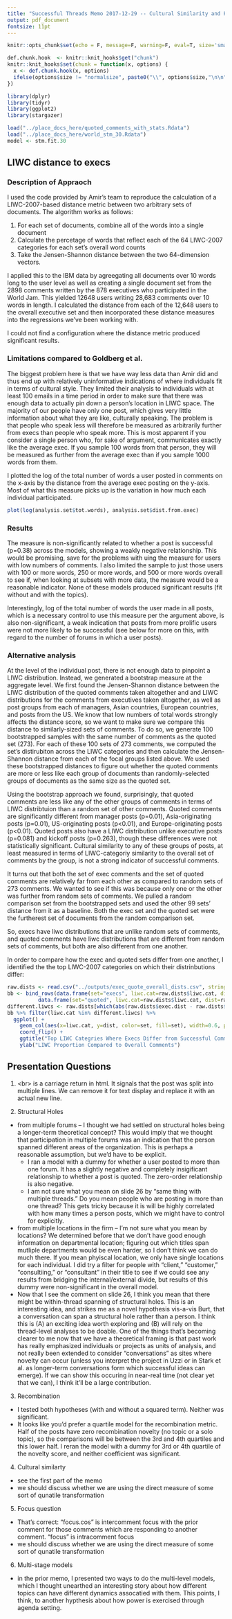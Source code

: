 ```yaml
---
title: "Successful Threads Memo 2017-12-29 -- Cultural Similarity and Presentation Questions"
output: pdf_document
fontsize: 11pt
---
```


```r
knitr::opts_chunk$set(echo = F, message=F, warning=F, eval=T, size='small')

def.chunk.hook  <- knitr::knit_hooks$get("chunk")
knitr::knit_hooks$set(chunk = function(x, options) {
  x <- def.chunk.hook(x, options)
  ifelse(options$size != "normalsize", paste0("\\", options$size,"\n\n", x, "\n\n \\normalsize"), x)
})

library(dplyr)
library(tidyr)
library(ggplot2)
library(stargazer)

load("../place_docs_here/quoted_comments_with_stats.Rdata")
load("../place_docs_here/world_stm_30.Rdata")
model <- stm.fit.30
```

## LIWC distance to execs

### Description of Appraoch

I used the code provided by Amir's team to reproduce the calculation of a LIWC-2007-based distance metric between two arbitrary sets of documents.  The algorithm works as follows:

  1. For each set of documents, combine all of the words into a single document
  2. Calculate the percetage of words that reflect each of the 64 LIWC-2007 categories for each set's overall word counts
  3. Take the Jensen-Shannon distance between the two 64-dimension vectors.
  
I applied this to the IBM data by agreegating all documents over 10 words long to the user level as well as creating a single document set from the 2898 comments written by the 878 executives who participated in the World Jam.  This yielded 12648 users writing 28,683 comments over 10 words in length.  I calculated the distance from each of the 12,648 users to the overall executive set and then incorporated these distance measures into the regressions we've been working with.

I could not find a configuration where the distance metric produced significant results.

### Limitations compared to Goldberg et al.

The biggest problem here is that we have way less data than Amir did and thus end up with relatively uninformative indications of where individuals fit in terms of cultural style. They limited their analysis to individuals with at least 100 emails in a time period in order to make sure that there was enough data to actually pin down a person's location in LIWC space.  The majority of our people have only one post, which gives very little information about what they are like, culturally speaking.  The problem is that people who speak less will therefore be measured as arbitrarily further from execs than people who speak more.  This is most apparent if you consider a single person who, for sake of argument, communicates exactly like the average exec.  If you sample 100 words from that person, they will be measured as further from the average exec than if you sample 1000 words from them.  

I plotted the log of the total number of words a user posted in comments on the x-axis by the distance from the average exec posting on the y-axis.  Most of what this measure picks up is the variation in how much each individual participated.

```r
plot(log(analysis.set$tot.words), analysis.set$dist.from.exec)
```

### Results

The measure is non-significantly related to whether a post is successful (p=0.38) across the models, showing a weakly negative relationship.  This would be promising, save for the problems with uing the measure for users with low numbers of comments. I also limited the sample to just those users with 100 or more words, 250 or more words, and 500 or more words overall to see if, when looking at subsets with more data, the measure would be a reasonable indicator.  None of these models produced significant results (fit without and with the topics).

Interestingly, log of the total number of words the user made in all posts, which is a necessary control to use this measure per the argument above, is also non-significant, a weak indication that posts from more prolific users were not more likely to be successful (see below for more on this, with regard to the number of forums in which a user posts). 

### Alternative analysis

At the level of the individual post, there is not enough data to pinpoint a LIWC distribution. Instead, we generated a bootstrap measure at the aggregate level. We first found the Jensen-Shannon distance between the LIWC distribution of the quoted comments taken altogether and and LIWC distributions for the comments from executives taken altogether, as well as post groups from each of managers, Asian countries, European countries, and posts from the US.  We know that low numbers of total words strongly affects the distance score, so we want to make sure we compare this distance to similarly-sized sets of comments.  To do so, we generate 100 bootstrapped samples with the same number of comments as the quoted set (273).  For each of these 100 sets of 273 comments, we computed the set's distirubiton across the LIWC categories and then calculate the Jensen-Shannon distance from each of the focal groups listed above.  We used these bootstrapped distances to figure out whether the quoted comments are more or less like each group of documents than randomly-selected groups of documents as the same size as the quoted set.
  
Using the bootstrap approach we found, surprisingly, that quoted comments are less like any of the other groups of comments in terms of LIWC distribtuion than a random set of other comments.  Quoted comments are significantly different from manager posts (p=0.01), Asia-originating posts (p=0.01), US-originating posts (p<0.01), and Europe-originating posts (p<0.01).  Quoted posts also have a LIWC distribution unlike executive posts (p=0.081) and kickoff posts (p=0.263), though these differences were not statistically significant.  Cultural similarity to any of these groups of posts, at least measured in terms of LIWC-categoriy similarity to the overall set of comments by the group, is not a strong indicator of successful comments.

It turns out that both the set of exec comments and the set of quoted comments are relatively far from each other as compared to random sets of 273 comments.  We wanted to see if this was because only one or the other was further from random sets of comments.  We pulled a random comparison set from the bootstrapped sets and used the other 99 sets' distance from it as a baseline.  Both the exec set and the quoted set were the furtherest set of documents from the random comparison set.  

So, execs have liwc distributions that are unlike random sets of comments, and quoted comments have liwc distributions that are different from random sets of comments, but both are also different from one another.  

In order to compare how the exec and quoted sets differ from one another, I identified the the top LIWC-2007 categories on which their distrinbutions differ:

```r
raw.dists <- read.csv("../outputs/exec_quote_overall_dists.csv", stringsAsFactors = F)
bb <- bind_rows(data.frame(set="execs", liwc.cat=raw.dists$liwc.cat, dist=raw.dists$exec.dist - raw.dists$overall.dist, stringsAsFactors = F),
          data.frame(set="quoted", liwc.cat=raw.dists$liwc.cat, dist=raw.dists$quoted.dist - raw.dists$overall.dist, stringsAsFactors = F))
different.liwcs <- raw.dists[which(abs(raw.dists$exec.dist - raw.dists$quoted.dist) > 0.001),]$liwc.cat
bb %>% filter(liwc.cat %in% different.liwcs) %>%
  ggplot() + 
    geom_col(aes(x=liwc.cat, y=dist, color=set, fill=set), width=0.6, position="dodge") +
    coord_flip() +
    ggtitle("Top LIWC Categries Where Execs Differ from Successful Comments") +
    ylab("LIWC Proportion Compared to Overall Comments")
```


## Presentation Questions

1. \<br\> is a carriage return in html. It signals that the post was split into multiple lines.  We can remove it for text display and replace it with an actual new line.

2. Structural Holes 
  * from multiple forums -- I thought we had settled on structural holes being a longer-term theoretical concept?  This would imply that we thought that participation in multiple forums was an indication that the person spanned different areas of the organization.  This is perhaps a reasonable assumption, but we'd have to be explicit.  
    * I ran a model with a dummy for whether a user posted to more than one forum.  It has a slightly negative and completely insigificant relationship to whether a post is quoted.  The zero-order relationship is also negative.
    * I am not sure what you mean on slide 26 by "same thing with multiple threads." Do you mean people who are posting in more than one thread?  This gets tricky because it is will be highly correlated with how many times a person posts, which we might have to control for explicitly.
  * from multiple locations in the firm -- I'm not sure what you mean by locations?  We determined before that we don't have good enough information on departmental location; figuring out which titles span mutliple departments would be even harder, so I don't think we can do much there.  If you mean phyiscal location, we only have single locations for each individual.  I did try a filter for people with "client," "customer," "consultiing," or "consultant" in their title to see if we could see any results from bridging the internal/external divide, but results of this dummy were non-significant in the overall model.
  * Now that I see the comment on slide 26, I think you mean that there might be within-thread spanning of structural holes.  This is an interesting idea, and strikes me as a novel hypothesis vis-a-vis Burt, that a conversation can span a structural hole rather than a person.  I think this is (A) an exciting idea worth exploring and (B) will rely on the thread-level analyses to be doable. One of the things that's becoming clearer to me now that we have a theoretical framing is that past work has really emphasized individuals or projects as units of analysis, and not really been extended to consider "conversations" as sites where novelty can occur (unless you interpret the project in Uzzi or in Stark et al. as longer-term conversations form which successful ideas can emerge).  If we can show this occuring in near-real time (not clear yet that we can), I think it'll be a large contribution.

3. Recombination 
  * I tested both hypotheses (with and without a squared term).  Neither was significant. 
  * It looks like you'd prefer a quartile model for the recombination metric.  Half of the posts have zero recombination novelty (no topic or a solo topic), so the comparisons will be between the 3rd and 4th quartiles and this lower half.  I reran the model with a dummy for 3rd or 4th quartile of the novelty score, and neither coefficient was significant.   
  
4. Cultural similarty
  * see the first part of the memo
  * we should discuss whether we are using the direct measure of some sort of qunatile transformation
  
5. Focus question
  * That's correct: "focus.cos" is intercomment focus with the prior comment for those comments which are responding to another comment.  "focus" is intracomment focus
  * we should discuss whether we are using the direct measure of some sort of qunatile transformation

6. Multi-stage models
  * in the prior memo, I presented two ways to do the multi-level models, which I thought unearthed an interesting story about how different topics can have different dynamics assocatied with them.  This points, I think, to another hypthesis about how power is exercised through agenda setting.


